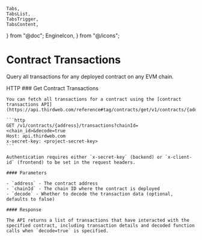 	Tabs,
	TabsList,
	TabsTrigger,
	TabsContent,
} from "@doc";
	EngineIcon,
} from "@/icons";

# Contract Transactions

Query all transactions for any deployed contract on any EVM chain.

<Tabs defaultValue="http">
  <TabsList>
    <TabsTrigger value="http" className="flex items-center gap-2 [&>p]:mb-0">
      <EngineIcon className="w-4 h-4 mr-2" />
      HTTP
    </TabsTrigger>
  </TabsList>

  <TabsContent value="http">
    ### Get Contract Transactions

    You can fetch all transactions for a contract using the [contract transactions API](https://api.thirdweb.com/reference#tag/contracts/get/v1/contracts/{address}/transactions).

    ```http
    GET /v1/contracts/{address}/transactions?chainId=<chain_id>&decode=true
    Host: api.thirdweb.com
    x-secret-key: <project-secret-key>
    ```

    Authentication requires either `x-secret-key` (backend) or `x-client-id` (frontend) to be set in the request headers.

    #### Parameters

    - `address` - The contract address
    - `chainId` - The chain ID where the contract is deployed
    - `decode` - Whether to decode the transaction data (optional, defaults to false)

    #### Response

    The API returns a list of transactions that have interacted with the specified contract, including transaction details and decoded function calls when `decode=true` is specified.

  </TabsContent>
</Tabs>
